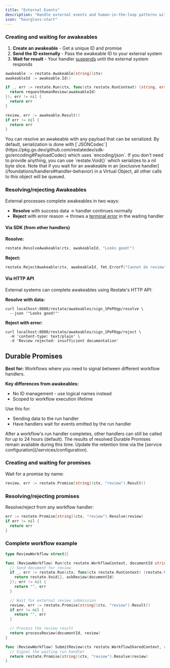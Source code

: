 ```yaml
---
title: "External Events"
description: "Handle external events and human-in-the-loop patterns with durable waiting primitives."
icon: "hourglass-start"
---
```



<AwakeablesIntro/>

### Creating and waiting for awakeables
1. **Create an awakeable** - Get a unique ID and promise
2. **Send the ID externally** - Pass the awakeable ID to your external system
3. **Wait for result** - Your handler [suspends](/foundations/key-concepts#suspensions-on-faas) until the external system responds

```go {"CODE_LOAD::go/develop/awakeable.go#here"} 
awakeable := restate.Awakeable[string](ctx)
awakeableId := awakeable.Id()

if _, err := restate.Run(ctx, func(ctx restate.RunContext) (string, error) {
  return requestHumanReview(awakeableId)
}); err != nil {
  return err
}

review, err := awakeable.Result()
if err != nil {
  return err
}
```

<Accordion title="Serialization">
    You can resolve an awakeable with any payload that can be serialized. By default,
    serialization is done with [`JSONCodec`](https://pkg.go.dev/github.com/restatedev/sdk-go/encoding#PayloadCodec)
    which uses `encoding/json`. If you don't need to provide anything, you can
    use `restate.Void{}` which serializes to a nil byte slice.
</Accordion>

<Info>
    Note that if you wait for an awakeable in an [exclusive handler](/foundations/handlers#handler-behavior) in a Virtual Object, all other calls to this object will be queued.
</Info>

### Resolving/rejecting Awakeables

External processes complete awakeables in two ways:

- **Resolve** with success data → handler continues normally
- **Reject** with error reason → throws a [terminal error](/develop/go/error-handling) in the waiting handler

#### Via SDK (from other handlers)

**Resolve:**
```go {"CODE_LOAD::go/develop/awakeable.go#resolve"} 
restate.ResolveAwakeable(ctx, awakeableId, "Looks good!")
```

**Reject:**
```go {"CODE_LOAD::go/develop/awakeable.go#reject"} 
restate.RejectAwakeable(ctx, awakeableId, fmt.Errorf("Cannot do review"))
```

#### Via HTTP API

External systems can complete awakeables using Restate's HTTP API:

**Resolve with data:**
```shell
curl localhost:8080/restate/awakeables/sign_1PePOqp/resolve \
  --json '"Looks good!"'
```

**Reject with error:**
```shell
curl localhost:8080/restate/awakeables/sign_1PePOqp/reject \
  -H 'content-type: text/plain' \
  -d 'Review rejected: insufficient documentation'
```

## Durable Promises

**Best for:** Workflows where you need to signal between different workflow handlers.

**Key differences from awakeables:**
- No ID management - use logical names instead
- Scoped to workflow execution lifetime

Use this for:
- Sending data to the run handler
- Have handlers wait for events emitted by the run handler

<Info>
After a workflow's run handler completes, other handlers can still be called for up to 24 hours (default).
The results of resolved Durable Promises remain available during this time.
Update the retention time via the [service configuration](/services/configuration).
</Info>

### Creating and waiting for promises

Wait for a promise by name:

```go {"CODE_LOAD::go/develop/durablepromise.go#promise"} 
review, err := restate.Promise[string](ctx, "review").Result()
```

### Resolving/rejecting promises

Resolve/reject from any workflow handler:
```go {"CODE_LOAD::go/develop/durablepromise.go#resolve_promise"} 
err := restate.Promise[string](ctx, "review").Resolve(review)
if err != nil {
  return err
}
```

### Complete workflow example

```go expandable {"CODE_LOAD::go/develop/durablepromise.go#review"} 
type ReviewWorkflow struct{}

func (ReviewWorkflow) Run(ctx restate.WorkflowContext, documentId string) (string, error) {
  // Send document for review
  if _, err := restate.Run(ctx, func(ctx restate.RunContext) (restate.Void, error) {
    return restate.Void{}, askReview(documentId)
  }); err != nil {
    return "", err
  }

  // Wait for external review submission
  review, err := restate.Promise[string](ctx, "review").Result()
  if err != nil {
    return "", err
  }

  // Process the review result
  return processReview(documentId, review)
}

func (ReviewWorkflow) SubmitReview(ctx restate.WorkflowSharedContext, review string) error {
  // Signal the waiting run handler
  return restate.Promise[string](ctx, "review").Resolve(review)
}
```

<AwakeablesOutro/>